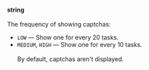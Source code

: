 **string**<br/><br/>The frequency of showing captchas:

- `LOW` — Show one for every 20 tasks.
- `MEDIUM`, `HIGH` — Show one for every 10 tasks.<br/><br/>By default, captchas aren't displayed.